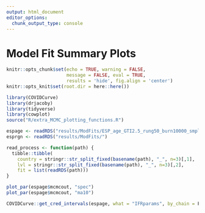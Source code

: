 ```yaml
---
output: html_document
editor_options: 
  chunk_output_type: console
---
```


# Model Fit Summary Plots
```r
knitr::opts_chunk$set(echo = TRUE, warning = FALSE, 
                      message = FALSE, eval = TRUE, 
                      results = 'hide', fig.align = 'center')
knitr::opts_knit$set(root.dir = here::here())
```
```r
library(COVIDCurve)
library(drjacoby)
library(tidyverse)
library(cowplot)
source("R/extra_MCMC_plotting_functions.R")
```
```r
espage <- readRDS("results/ModFits/ESP_age_GTI2.5_rung50_burn10000_smpl10000.RDS")
esprgn <- readRDS("results/ModFits/")

read_process <- function(path) {
  tibble::tibble(
    country = stringr::str_split_fixed(basename(path), "_", n=3)[,1],
    lvl = stringr::str_split_fixed(basename(path), "_", n=3)[,2],
    fit = list(readRDS(path)))
}

plot_par(espage$mcmcout, "spec")
plot_par(espage$mcmcout, "ma10")

COVIDCurve::get_cred_intervals(espage, what = "IFRparams", by_chain = F)




```





















```r

```

